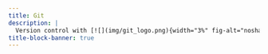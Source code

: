 ```yaml
---
title: Git
description: |
  Version control with [![](img/git_logo.png){width="3%" fig-alt="noshadow"}](https://git-scm.com/) and collaboration with [![](img/github_logo.png){width="2.6%" fig-alt="noshadow"}](https://github.com/) or [![](img/gitlab_logo.png){width="3.2%" fig-alt="noshadow"}](https://gitlab.com/)
title-block-banner: true
---
```



